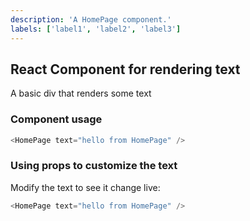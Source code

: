 ```yaml
---
description: 'A HomePage component.'
labels: ['label1', 'label2', 'label3']
---
```



## React Component for rendering text

A basic div that renders some text

### Component usage
```js
<HomePage text="hello from HomePage" />
```

### Using props to customize the text

Modify the text to see it change live:
```js live
<HomePage text="hello from HomePage" />
```
